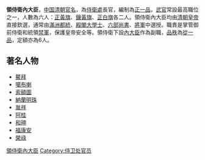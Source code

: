 '''領侍衛內大臣'''，[[中国|中国]][[清朝|清朝]][[清朝官職表|官名]]，為[[侍衛處|侍衛處]]長官，編制為[[正一品|正一品]]，[[武官|武官]]常設最高職位之一，人數為六人：[[正黃旗|正黃旗]]、[[鑲黃旗|鑲黃旗]]、[[正白旗|正白旗]]各二人。領侍衛內大臣均由[[清朝皇帝|清朝皇帝]]直接欽選，通常由[[滿洲|滿洲]][[都統|都統]]、[[殿閣大學士|殿閣大學士]]、[[六部|六部]][[尚書|尚書]]、[[將軍|將軍]]中選授。職責是掌管御前侍衛和統領[[禁軍|禁軍]]，保護皇帝安全等。領侍衛下設[[內大臣|內大臣]]作為副職，[[品秩|品秩]]為[[從一品|從一品]]，定額亦為6人。

==著名人物==
*[[鰲拜|鰲拜]]
*[[噶布喇|噶布喇]]
*[[索額圖|索額圖]]
*[[納蘭明珠|納蘭明珠]]
*[[胤祥|胤祥]]
*[[阿桂|阿桂]]
*[[和珅|和珅]]
*[[福康安|福康安]]
*[[榮祿|榮祿]]

{{Government-official-hist-stub}}
[[Category:領侍衛內大臣|]]
[[Category:侍卫处官员|Category:侍卫处官员]]